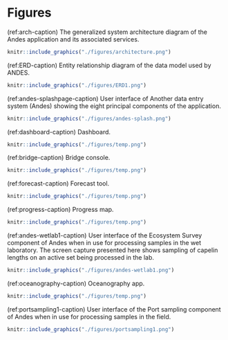# Figures

(ref:arch-caption) The generalized system architecture diagram of the Andes application and its associated services.

```r
knitr::include_graphics("./figures/architecture.png")
```
\clearpage


(ref:ERD-caption) Entity relationship diagram of the data model used by ANDES.

```r
knitr::include_graphics("./figures/ERD1.png")
```
\clearpage

(ref:andes-splashpage-caption) User interface of Another data entry system (Andes) showing the eight principal components of the application.

```r
knitr::include_graphics("./figures/andes-splash.png")
```
\clearpage



(ref:dashboard-caption) Dashboard.

```r
knitr::include_graphics("./figures/temp.png")
```
\clearpage

(ref:bridge-caption) Bridge console.

```r
knitr::include_graphics("./figures/temp.png")
```
\clearpage

(ref:forecast-caption) Forecast tool.

```r
knitr::include_graphics("./figures/temp.png")
```
\clearpage

(ref:progress-caption) Progress map.

```r
knitr::include_graphics("./figures/temp.png")
```
\clearpage



(ref:andes-wetlab1-caption) User interface of the Ecosystem Survey component of Andes when in use for processing samples in the wet laboratory. The screen capture presented here shows sampling of capelin lengths on an active set being processed in the lab.

```r
knitr::include_graphics("./figures/andes-wetlab1.png")
```
\clearpage

(ref:oceanography-caption) Oceanography app.

```r
knitr::include_graphics("./figures/temp.png")
```
\clearpage


(ref:portsampling1-caption) User interface of the Port sampling component of Andes when in use for processing samples in the field.

```r
knitr::include_graphics("./figures/portsampling1.png")
```
\clearpage

